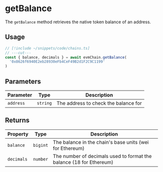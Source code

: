 # getBalance

The `getBalance` method retrieves the native token balance of an address.

## Usage

```ts twoslash
// [!include ~/snippets/code/chains.ts]
// ---cut---
const { balance, decimals } = await evmChain.getBalance(
  '0x8626f6940E2eb28930eFb4CeF49B2d1F2C9C1199'
)
```

## Parameters

| Parameter | Type     | Description                          |
| --------- | -------- | ------------------------------------ |
| `address` | `string` | The address to check the balance for |

## Returns

| Property   | Type     | Description                                                         |
| ---------- | -------- | ------------------------------------------------------------------- |
| `balance`  | `bigint` | The balance in the chain's base units (wei for Ethereum)            |
| `decimals` | `number` | The number of decimals used to format the balance (18 for Ethereum) |

